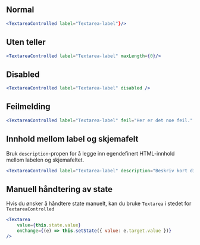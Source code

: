 
## Normal

<Example>
    <TextareaControlled label="Textarea-label"/>
</Example>

```jsx
<TextareaControlled label="Textarea-label"}/>
```

## Uten teller

<Example>
    <TextareaControlled label="Textarea-label" maxLength={0}/>
</Example>

```jsx
<TextareaControlled label="Textarea-label" maxLength={0}/>
```

## Disabled

<Example>
    <TextareaControlled label="Textarea-label" disabled />
</Example>

```jsx
<TextareaControlled label="Textarea-label" disabled />
```

## Feilmelding

<Example>
    <TextareaControlled label="Textarea-label" feil="Her er det noe feil." />
</Example>

```jsx
<TextareaControlled label="Textarea-label" feil="Her er det noe feil." />
```

## Innhold mellom label og skjemafelt

Bruk `description`-propen for å legge inn egendefinert HTML-innhold mellom labelen og skjemafeltet.

<Example>
    <TextareaControlled label="Textarea-label" description="Beskriv kort din situasjon"/>
</Example>

```jsx
<TextareaControlled label="Textarea-label" description="Beskriv kort din situasjon"/>
```

## Manuell håndtering av state

Hvis du ønsker å håndtere state manuelt, kan du bruke `Textarea` i stedet for `TextareaControlled`

<Example>
    <TextareaExample />
</Example>

```jsx
<Textarea 
    value={this.state.value}
    onChange={(e) => this.setState({ value: e.target.value })}
/>
```
